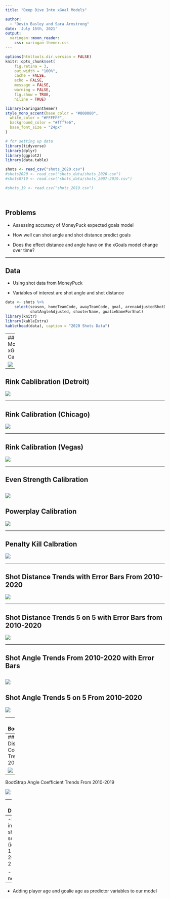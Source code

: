 ```yaml
---
title: "Deep Dive Into xGoal Models"

author: 
  - "Devin Basley and Sara Armstrong" 
date: 'July 15th, 2021'
output: 
  xaringan::moon_reader:
    css: xaringan-themer.css
---
```


```r
options(htmltools.dir.version = FALSE)
knitr::opts_chunk$set(
    fig.retina = 3,
    out.width = "100%",
    cache = FALSE,
    echo = FALSE,
    message = FALSE,
    warning = FALSE,
    fig.show = TRUE,
    hiline = TRUE)
```

```r
library(xaringanthemer)
style_mono_accent(base_color = "#808080",
  white_color = "#FFFFFF",
  background_color = "#fff7e6",
  base_font_size = "24px"
)
```






```r
# for setting up data
library(tidyverse)
library(dplyr)
library(ggplot2)
library(data.table)

shots <- read_csv("shots_2020.csv")
#shots2020 <- read_csv("shots_data/shots_2020.csv")
#shots0719 <- read.csv("shots_data/shots_2007-2019.csv")

#shots_19 <- read.csv("shots_2019.csv")




```


## Problems

  - Assessing accuracy of MoneyPuck expected goals model
  
  - How well can shot angle and shot distance predict goals

  - Does the effect distance and angle have on the xGoals model change over time?

---

## Data

  - Using shot data from MoneyPuck
  
  - Variables of interest are shot angle and shot distance

```r
data <- shots %>%
    select(season, homeTeamCode, awayTeamCode, goal, arenaAdjustedShotDistance,
           shotAngleAdjusted, shooterName, goalieNameForShot)
library(knitr)
library(kableExtra)
kable(head(data), caption = "2020 Shots Data")
```


---
## Moneypuck xGoals Calibration

![](MoneyPuck xGoals Calibrate.png)




---

## Rink Cablibration (Detroit)

![](Det Calibration.png)




---

## Rink Calibration (Chicago)

![](CHI_Calibrate.png)

---

## Rink Calibration (Vegas)

![](VGK_Calibrate.png)



---

## Even Strength Calibration

![](Even Strength Calibrate.png)
---

## Powerplay Calibration


![](PowerPlay Calibrate.png)

---

## Penalty Kill Calbration

![](Penaltykill Calibrate.png)


---

## Shot Distance Trends with Error Bars From 2010-2020

![](shot distance trends.png)

---


## Shot Distance Trends 5 on 5 with Error Bars from 2010-2020

![](distance trends 5 on 5.png)

---


## Shot Angle Trends From 2010-2020 with Error Bars

![](shot angle trends.png)
---
## Shot Angle Trends 5 on 5 From 2010-2020
![](angle trends 5 on 5.png)


---
## Bootstrapping

- Method of resampling with replacement
- Comparing bootstrap sample coefficient trends to model trends
- Limit uncertainty for coefficient trends over time

---
## Bootstrap Distance Coefficient Trends From 2010-2019

![](Shot Distance Boot.png)
---

BootStrap Angle Coefficient Trends From 2010-2019

![](Shot Angle Boot.png)



---
## Discussion

- Looked at how well calibrated MoneyPuck's xGoals model is for different conditions

- Looked at coefficient trends over the past 10 seasons

- Limitations
--
  -Data invloves shortened seasons (ie 2012-13, 2019-20, 2020-21)


- What's next
--
 - Adding player age and goalie age as predictor variables to our model















